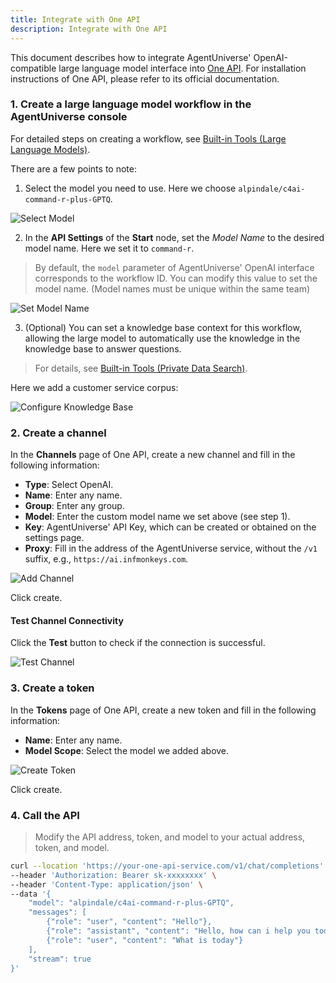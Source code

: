 ```yaml
---
title: Integrate with One API
description: Integrate with One API
---
```


This document describes how to integrate AgentUniverse' OpenAI-compatible large language model interface into [One API](https://github.com/songquanpeng/one-api). For installation instructions of One API, please refer to its official documentation.

### 1. Create a large language model workflow in the AgentUniverse console

For detailed steps on creating a workflow, see [Built-in Tools (Large Language Models)](/docs/en/tools/builtin-tools-large-language-models).

There are a few points to note:

1. Select the model you need to use. Here we choose `alpindale/c4ai-command-r-plus-GPTQ`.

![Select Model](~/assets/others/integrations/lobe-chat/choose-model.png)

2. In the **API Settings** of the **Start** node, set the *Model Name* to the desired model name. Here we set it to `command-r`.

> By default, the `model` parameter of AgentUniverse' OpenAI interface corresponds to the workflow ID. You can modify this value to set the model name. (Model names must be unique within the same team)

![Set Model Name](~/assets/others/integrations/lobe-chat/config-model-name.png)

3. (Optional) You can set a knowledge base context for this workflow, allowing the large model to automatically use the knowledge in the knowledge base to answer questions.

> For details, see [Built-in Tools (Private Data Search)](/docs/en/tools/builtin-tools-private-data-search).

Here we add a customer service corpus:

![Configure Knowledge Base](~/assets/others/integrations/lobe-chat/knowledge-base.png)

### 2. Create a channel

In the **Channels** page of One API, create a new channel and fill in the following information:

- **Type**: Select OpenAI.
- **Name**: Enter any name.
- **Group**: Enter any group.
- **Model**: Enter the custom model name we set above (see step 1).
- **Key**: AgentUniverse' API Key, which can be created or obtained on the settings page.
- **Proxy**: Fill in the address of the AgentUniverse service, without the `/v1` suffix, e.g., `https://ai.infmonkeys.com`.

![Add Channel](~/assets/others/integrations/one-api/add-channel.png)

Click create.

#### Test Channel Connectivity

Click the **Test** button to check if the connection is successful.

![Test Channel](~/assets/others/integrations/one-api/test-channel.png)

### 3. Create a token

In the **Tokens** page of One API, create a new token and fill in the following information:

- **Name**: Enter any name.
- **Model Scope**: Select the model we added above.

![Create Token](~/assets/others/integrations/one-api/add-channel.png)

Click create.

### 4. Call the API

> Modify the API address, token, and model to your actual address, token, and model.

```sh
curl --location 'https://your-one-api-service.com/v1/chat/completions' \
--header 'Authorization: Bearer sk-xxxxxxxx' \
--header 'Content-Type: application/json' \
--data '{
    "model": "alpindale/c4ai-command-r-plus-GPTQ",
    "messages": [
        {"role": "user", "content": "Hello"},
        {"role": "assistant", "content": "Hello, how can i help you today?"},
        {"role": "user", "content": "What is today"}
    ],
    "stream": true
}'
```
